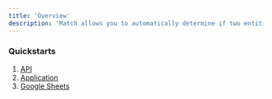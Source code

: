 ```yaml
---
title: 'Overview' 
description: 'Match allows you to automatically determine if two entities (people, businesses, products, places, etc.) are the same'
---
```


### Quickstarts

1. [API](/match/quickstart_API)
2. [Application](/match/quickstart_App)
3. [Google Sheets](/match/quickstart_GoogleSheet)